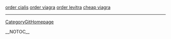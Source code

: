 <a href=" http://www.allseasonscaravanpark.com.au/forum-boats/Boating-forum/00000030.htm ">order cialis</a>
<a href=" http://www.allseasonscaravanpark.com.au/forum-boats/Boating-forum/00000031.htm ">order viagra</a>
<a href=" http://www.allseasonscaravanpark.com.au/forum-boats/Boating-forum/0000002e.htm ">order levitra</a>
<a href=" http://www.allseasonscaravanpark.com.au/forum-boats/Boating-forum/00000032.htm ">cheap viagra</a>
----
[[CategoryGitHomepage]]

__NOTOC__